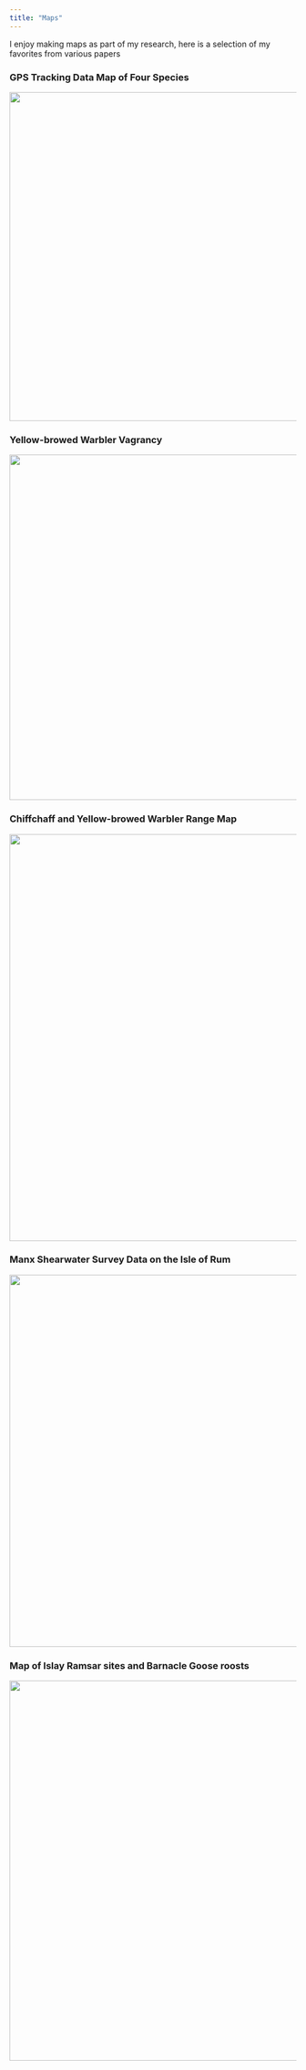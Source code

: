```yaml
---
title: "Maps"
---
```


I enjoy making maps as part of my research, here is a selection of my favorites from various papers

### GPS Tracking Data Map of Four Species

![](images/Maps/Figure_6_annotated.png){fig-align="center" width="577"}

### Yellow-browed Warbler Vagrancy

![](images/Maps/YBW_vag_SplitPlot2.png){fig-align="center" width="606"}

### Chiffchaff and Yellow-browed Warbler Range Map

![](images/Maps/Range_map_Nobathy.png){fig-align="center" width="714"}

### Manx Shearwater Survey Data on the Isle of Rum

![](images/Maps/Density%20plots%20and%20NDVI%20map.png){fig-align="center" width="653"}

### Map of Islay Ramsar sites and Barnacle Goose roosts

![](images/Maps/Figure1_IslayMap.png){fig-align="center" width="667"}
